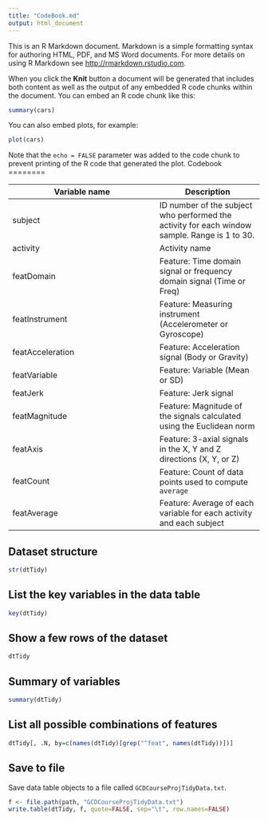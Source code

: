 ```yaml
---
title: "CodeBook.md"
output: html_document
---
```


This is an R Markdown document. Markdown is a simple formatting syntax for authoring HTML, PDF, and MS Word documents. For more details on using R Markdown see <http://rmarkdown.rstudio.com>.

When you click the **Knit** button a document will be generated that includes both content as well as the output of any embedded R code chunks within the document. You can embed an R code chunk like this:

```r
summary(cars)
```

You can also embed plots, for example:

```r
plot(cars)
```

Note that the `echo = FALSE` parameter was added to the code chunk to prevent printing of the R code that generated the plot.
Codebook
========

Variable name    | Description
-----------------|------------
subject          | ID number of the subject who performed the activity for each window sample. Range is 1 to 30.
activity         | Activity name
featDomain       | Feature: Time domain signal or frequency domain signal (Time or Freq)
featInstrument   | Feature: Measuring instrument (Accelerometer or Gyroscope)
featAcceleration | Feature: Acceleration signal (Body or Gravity)
featVariable     | Feature: Variable (Mean or SD)
featJerk         | Feature: Jerk signal
featMagnitude    | Feature: Magnitude of the signals calculated using the Euclidean norm
featAxis         | Feature: 3-axial signals in the X, Y and Z directions (X, Y, or Z)
featCount        | Feature: Count of data points used to compute `average`
featAverage      | Feature: Average of each variable for each activity and each subject

Dataset structure
-----------------

```r
str(dtTidy)
```

List the key variables in the data table
----------------------------------------

```r
key(dtTidy)
```

Show a few rows of the dataset
------------------------------

```r
dtTidy
```

Summary of variables
--------------------

```r
summary(dtTidy)
```

List all possible combinations of features
------------------------------------------

```r
dtTidy[, .N, by=c(names(dtTidy)[grep("^feat", names(dtTidy))])]
```

Save to file
------------

Save data table objects to a file called `GCDCourseProjTidyData.txt`.

```r
f <- file.path(path, "GCDCourseProjTidyData.txt")
write.table(dtTidy, f, quote=FALSE, sep="\t", row.names=FALSE)
```